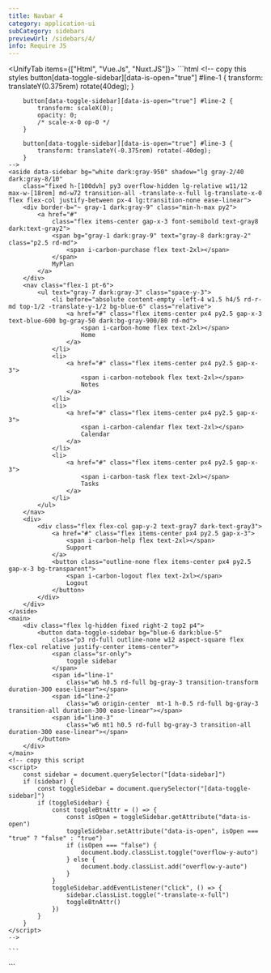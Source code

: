 ```yaml
---
title: Navbar 4
category: application-ui
subCategory: sidebars
previewUrl: /sidebars/4/
info: Require JS
---
```


<UnifyTab items={["Html", "Vue.Js", "Nuxt.JS"]}>
  <TabItem>
    ```html
    <!-- copy this styles
        button[data-toggle-sidebar][data-is-open="true"] #line-1 {
            transform: translateY(0.375rem) rotate(40deg);
        }

        button[data-toggle-sidebar][data-is-open="true"] #line-2 {
            transform: scaleX(0);
            opacity: 0;
            /* scale-x-0 op-0 */
        }

        button[data-toggle-sidebar][data-is-open="true"] #line-3 {
            transform: translateY(-0.375rem) rotate(-40deg);
        }
    -->
    <aside data-sidebar bg="white dark:gray-950" shadow="lg gray-2/40 dark:gray-8/10"
        class="fixed h-[100dvh] py3 overflow-hidden lg-relative w11/12 max-w-[18rem] md-w72 transition-all -translate-x-full lg-translate-x-0 flex flex-col justify-between px-4 lg:transition-none ease-linear">
        <div border-b="~ gray-1 dark:gray-9" class="min-h-max py2">
            <a href="#"
                class="flex items-center gap-x-3 font-semibold text-gray8 dark:text-gray2">
                <span bg="gray-1 dark:gray-9" text="gray-8 dark:gray-2" class="p2.5 rd-md">
                    <span i-carbon-purchase flex text-2xl></span>
                </span>                  
                MyPlan
            </a>
        </div>
        <nav class="flex-1 pt-6">
            <ul text="gray-7 dark:gray-3" class="space-y-3">
                <li before="absolute content-empty -left-4 w1.5 h4/5 rd-r-md top-1/2 -translate-y-1/2 bg-blue-6" class="relative">
                    <a href="#" class="flex items-center px4 py2.5 gap-x-3 text-blue-600 bg-gray-50 dark:bg-gray-900/80 rd-md">
                        <span i-carbon-home flex text-2xl></span>                          
                        Home                      
                    </a>
                </li>
                <li>
                    <a href="#" class="flex items-center px4 py2.5 gap-x-3">
                        <span i-carbon-notebook flex text-2xl></span>                          
                        Notes                      
                    </a>
                </li>
                <li>
                    <a href="#" class="flex items-center px4 py2.5 gap-x-3">
                        <span i-carbon-calendar flex text-2xl></span>                         
                        Calendar                      
                    </a>
                </li>
                <li>
                    <a href="#" class="flex items-center px4 py2.5 gap-x-3">
                        <span i-carbon-task flex text-2xl></span>                          
                        Tasks                     
                    </a>
                </li>
            </ul>
        </nav>
        <div>
            <div class="flex flex-col gap-y-2 text-gray7 dark-text-gray3">
                <a href="#" class="flex items-center px4 py2.5 gap-x-3">
                    <span i-carbon-help flex text-2xl></span>
                    Support                      
                </a>
                <button class="outline-none flex items-center px4 py2.5 gap-x-3 bg-transparent">
                    <span i-carbon-logout flex text-2xl></span>                      
                    Logout                      
                </button>
            </div>
        </div>
    </aside>
    <main>
        <div class="flex lg-hidden fixed right-2 top2 p4">
            <button data-toggle-sidebar bg="blue-6 dark:blue-5"
                class="p3 rd-full outline-none w12 aspect-square flex flex-col relative justify-center items-center">
                <span class="sr-only">
                    toggle sidebar
                </span>
                <span id="line-1"
                    class="w6 h0.5 rd-full bg-gray-3 transition-transform duration-300 ease-linear"></span>
                <span id="line-2"
                    class="w6 origin-center  mt-1 h-0.5 rd-full bg-gray-3 transition-all duration-300 ease-linear"></span>
                <span id="line-3"
                    class="w6 mt1 h0.5 rd-full bg-gray-3 transition-all duration-300 ease-linear"></span>
            </button>
        </div>
    </main>
    <!-- copy this script 
    <script>
        const sidebar = document.querySelector("[data-sidebar]")
        if (sidebar) {
            const toggleSidebar = document.querySelector("[data-toggle-sidebar]")
            if (toggleSidebar) {
                const toggleBtnAttr = () => {
                    const isOpen = toggleSidebar.getAttribute("data-is-open")
                    toggleSidebar.setAttribute("data-is-open", isOpen === "true" ? "false" : "true")
                    if (isOpen === "false") {
                        document.body.classList.toggle("overflow-y-auto")
                    } else {
                        document.body.classList.add("overflow-y-auto")
                    }
                }
                toggleSidebar.addEventListener("click", () => {
                    sidebar.classList.toggle("-translate-x-full")
                    toggleBtnAttr()
                })
            }
        }
    </script> 
    -->
    
    ```
  </TabItem>

  <TabItem>
    ```
    <script setup>
    import { ref } from 'vue';


    const sidebarIsToggled = ref(false)

    const toggleSidebar = () => {
    sidebarIsToggled.value = !sidebarIsToggled.value
    if (!sidebarIsToggled) {
        document.body.classList.toggle("overflow-y-auto")
    } else {
        document.body.classList.add("overflow-y-auto")
    }
    }

    const navItems = [
    {
        id: 1,
        icon: 'i-carbon-home',
        text: 'Home',
        link: '/',
        isActive: true
    },
    {
        id: 2,
        icon: 'i-carbon-notebook',
        text: 'Notes',
        link: '#',
        isActive: false
    },
    {
        id: 3,
        icon: 'i-carbon-calendar',
        text: 'Calendar',
        link: '#',
        isActive: false
    },
    {
        id: 4,
        icon: 'i-carbon-task',
        text: 'Tasks',
        link: '#',
        isActive: false
    },
    ]
    </script>
    <template>
    <aside un-bg="white dark:gray-950" shadow="lg gray-2/40 dark:gray-8/10"
        class="fixed h-[100dvh] py3 overflow-hidden lg-relative w11/12 max-w-[18rem] md-w72 transition-all flex flex-col justify-between px-4 lg:transition-none ease-linear"
        :class="{
        'translate-x-0': sidebarIsToggled,
        '-translate-x-full lg-translate-x-0': !sidebarIsToggled
        }">
        <div border-b="~ gray-1 dark:gray-9" class="min-h-max py2">
        <router-link to="#" class="flex items-center gap-x-3 font-semibold text-gray8 dark:text-gray2">
            <span un-bg="gray-1 dark:gray-9" un-text="gray-8 dark:gray-2" class="p2.5 rd-md">
            <span class="i-carbon-purchase flex text-2xl"></span>
            </span>
            MyPlan
        </router-link>
        </div>
        <nav class="flex-1 pt-6">
        <ul un-text="gray-7 dark:gray-3" class="space-y-3">
            <li v-for="item in navItems" :key="item.id" :class="{
            'relative before-absolute before-content-empty before--left-4 before-w1.5 before-h4/5 before-rd-r-md before-top-1/2 before--translate-y-1/2 before-bg-blue-6': item.isActive
            }">
            <router-link :to="item.link" class="flex items-center px4 py2.5 gap-x-3 rd-md" :class="{
                'text-blue-600 bg-gray-50 dark:bg-gray-9/80': item.isActive
            }">
                <span class="flex text-2xl" :class="item.icon"></span>
                {{ item.text }}
            </router-link>
            </li>
        </ul>
        </nav>
        <div>
        <div class="flex flex-col gap-y-2 text-gray7 dark-text-gray3">
            <a href="#" class="flex items-center px4 py2.5 gap-x-3">
            <span class="i-carbon-help flex text-2xl"></span>
            Support
            </a>
            <button class="outline-none flex items-center px4 py2.5 gap-x-3 bg-transparent">
            <span class="i-carbon-logout flex text-2xl"></span>
            Logout
            </button>
        </div>
        </div>
    </aside>
    <main>
        <div class="flex lg-hidden fixed right-2 top2 p4">
        <button @click="toggleSidebar" un-bg="blue-6 dark:blue-5"
            class="p3 rd-full outline-none w12 aspect-square flex flex-col relative justify-center items-center"
            aria-label="toggle sidebar">
            <span class="w6 h0.5 rd-full bg-gray-3 transition-transform duration-300 ease-linear"
            :class="sidebarIsToggled ? 'translate-y-1.5 rotate-40' : ''"></span>
            <span class="w6 origin-center  mt-1 h-0.5 rd-full bg-gray-3 transition-all duration-300 ease-linear"
            :class="sidebarIsToggled ? 'scale-x-0 op-0' : ''"></span>
            <span class="w6 mt1 h0.5 rd-full bg-gray-3 transition-all duration-300 ease-linear"
            :class="sidebarIsToggled ? '-translate-y-1.5 -rotate-40' : ''"></span>
        </button>
        </div>
    </main>
    </template>
    ```
  </TabItem> 

  <TabItem>
    ```
    <script setup>
    const sidebarIsToggled = useState('sidebarIsToggled',()=>false)

    const toggleSidebar = () => {
    sidebarIsToggled.value = !sidebarIsToggled.value
    if (!sidebarIsToggled) {
        document.body.classList.toggle("overflow-y-auto")
    } else {
        document.body.classList.add("overflow-y-auto")
    }
    }

    const navItems = [
    {
        id: 1,
        icon: 'i-carbon-home',
        text: 'Home',
        link: '/',
        isActive: true
    },
    {
        id: 2,
        icon: 'i-carbon-notebook',
        text: 'Notes',
        link: '#',
        isActive: false
    },
    {
        id: 3,
        icon: 'i-carbon-calendar',
        text: 'Calendar',
        link: '#',
        isActive: false
    },
    {
        id: 4,
        icon: 'i-carbon-task',
        text: 'Tasks',
        link: '#',
        isActive: false
    },
    ]
    </script>
    <template>
    <aside un-bg="white dark:gray-950" shadow="lg gray-2/40 dark:gray-8/10"
        class="fixed h-[100dvh] py3 overflow-hidden lg-relative w11/12 max-w-[18rem] md-w72 transition-all flex flex-col justify-between px-4 lg:transition-none ease-linear"
        :class="{
        'translate-x-0': sidebarIsToggled,
        '-translate-x-full lg-translate-x-0': !sidebarIsToggled
        }">
        <div border-b="~ gray-1 dark:gray-9" class="min-h-max py2">
        <nuxt-link to="#" class="flex items-center gap-x-3 font-semibold text-gray8 dark:text-gray2">
            <span un-bg="gray-1 dark:gray-9" un-text="gray-8 dark:gray-2" class="p2.5 rd-md">
            <span class="i-carbon-purchase flex text-2xl"></span>
            </span>
            MyPlan
        </nuxt-link>
        </div>
        <nav class="flex-1 pt-6">
        <ul un-text="gray-7 dark:gray-3" class="space-y-3">
            <li v-for="item in navItems" :key="item.id" :class="{
            'relative before-absolute before-content-empty before--left-4 before-w1.5 before-h4/5 before-rd-r-md before-top-1/2 before--translate-y-1/2 before-bg-blue-6': item.isActive
            }">
            <nuxt-link :to="item.link" class="flex items-center px4 py2.5 gap-x-3 rd-md" :class="{
                'text-blue-600 bg-gray-50 dark:bg-gray-9/80': item.isActive
            }">
                <span class="flex text-2xl" :class="item.icon"></span>
                {{ item.text }}
            </nuxt-link>
            </li>
        </ul>
        </nav>
        <div>
        <div class="flex flex-col gap-y-2 text-gray7 dark-text-gray3">
            <nuxt-link to="#" class="flex items-center px4 py2.5 gap-x-3">
            <span class="i-carbon-help flex text-2xl"></span>
            Support
            </nuxt-link>
            <button class="outline-none flex items-center px4 py2.5 gap-x-3 bg-transparent">
            <span class="i-carbon-logout flex text-2xl"></span>
            Logout
            </button>
        </div>
        </div>
    </aside>
    <main>
        <div class="flex lg-hidden fixed right-2 top2 p4">
        <button @click="toggleSidebar" un-bg="blue-6 dark:blue-5"
            class="p3 rd-full outline-none w12 aspect-square flex flex-col relative justify-center items-center"
            aria-label="toggle sidebar">
            <span class="w6 h0.5 rd-full bg-gray-3 transition-transform duration-300 ease-linear"
            :class="sidebarIsToggled ? 'translate-y-1.5 rotate-40' : ''"></span>
            <span class="w6 origin-center  mt-1 h-0.5 rd-full bg-gray-3 transition-all duration-300 ease-linear"
            :class="sidebarIsToggled ? 'scale-x-0 op-0' : ''"></span>
            <span class="w6 mt1 h0.5 rd-full bg-gray-3 transition-all duration-300 ease-linear"
            :class="sidebarIsToggled ? '-translate-y-1.5 -rotate-40' : ''"></span>
        </button>
        </div>
    </main>
    </template>
    ```
  </TabItem>
</UnifyTab>